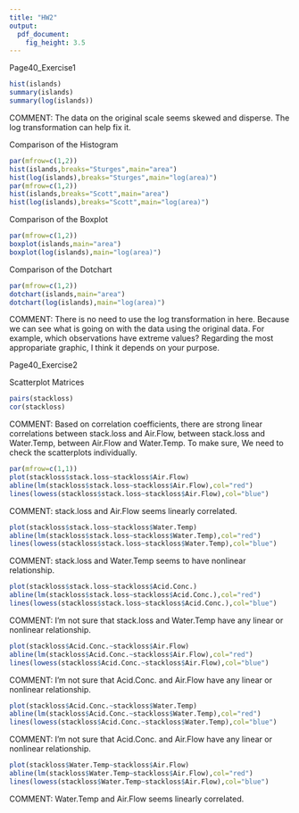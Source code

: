 ```yaml
---
title: "HW2"
output:
  pdf_document:
    fig_height: 3.5
---
```


Page40_Exercise1

```r
hist(islands)
summary(islands)
summary(log(islands))
```

COMMENT: The data on the original scale seems skewed and disperse. The log transformation can help fix it.

Comparison of the Histogram

```r
par(mfrow=c(1,2))
hist(islands,breaks="Sturges",main="area")
hist(log(islands),breaks="Sturges",main="log(area)")
par(mfrow=c(1,2))
hist(islands,breaks="Scott",main="area")
hist(log(islands),breaks="Scott",main="log(area)")
```

Comparison of the Boxplot

```r
par(mfrow=c(1,2))
boxplot(islands,main="area")
boxplot(log(islands),main="log(area)")
```

Comparison of the Dotchart

```r
par(mfrow=c(1,2))
dotchart(islands,main="area")
dotchart(log(islands),main="log(area)")
```

COMMENT: There is no need to use the log transformation in here. Because we can see 
what is going on with the data using the original data. For example, which observations have extreme values? Regarding the most appropariate graphic, I think it depends on your purpose.

Page40_Exercise2

Scatterplot Matrices

```r
pairs(stackloss)
cor(stackloss)
```

COMMENT: Based on correlation coefficients, there are strong linear correlations between stack.loss and Air.Flow, between stack.loss and Water.Temp, between Air.Flow and Water.Temp. To make sure, We need to check the scatterplots individually.

```r
par(mfrow=c(1,1))
plot(stackloss$stack.loss~stackloss$Air.Flow)
abline(lm(stackloss$stack.loss~stackloss$Air.Flow),col="red")
lines(lowess(stackloss$stack.loss~stackloss$Air.Flow),col="blue")
```

COMMENT: stack.loss and Air.Flow seems linearly correlated.

```r
plot(stackloss$stack.loss~stackloss$Water.Temp)
abline(lm(stackloss$stack.loss~stackloss$Water.Temp),col="red")
lines(lowess(stackloss$stack.loss~stackloss$Water.Temp),col="blue")
```

COMMENT: stack.loss and Water.Temp seems to have nonlinear relationship.

```r
plot(stackloss$stack.loss~stackloss$Acid.Conc.)
abline(lm(stackloss$stack.loss~stackloss$Acid.Conc.),col="red")
lines(lowess(stackloss$stack.loss~stackloss$Acid.Conc.),col="blue")
```

COMMENT: I'm not sure that stack.loss and Water.Temp have any linear or nonlinear relationship.

```r
plot(stackloss$Acid.Conc.~stackloss$Air.Flow)
abline(lm(stackloss$Acid.Conc.~stackloss$Air.Flow),col="red")
lines(lowess(stackloss$Acid.Conc.~stackloss$Air.Flow),col="blue")
```

COMMENT: I'm not sure that Acid.Conc. and Air.Flow have any linear or nonlinear relationship.

```r
plot(stackloss$Acid.Conc.~stackloss$Water.Temp)
abline(lm(stackloss$Acid.Conc.~stackloss$Water.Temp),col="red")
lines(lowess(stackloss$Acid.Conc.~stackloss$Water.Temp),col="blue")
```

COMMENT: I'm not sure that Acid.Conc. and Air.Flow have any linear or nonlinear relationship.

```r
plot(stackloss$Water.Temp~stackloss$Air.Flow)
abline(lm(stackloss$Water.Temp~stackloss$Air.Flow),col="red")
lines(lowess(stackloss$Water.Temp~stackloss$Air.Flow),col="blue")
```

COMMENT: Water.Temp and Air.Flow seems linearly correlated.

